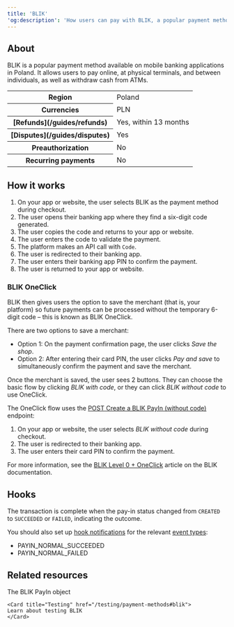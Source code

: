```yaml
---
title: 'BLIK'  
'og:description': 'How users can pay with BLIK, a popular payment method in Poland.'  
---
```


## About

BLIK is a popular payment method available on mobile banking applications in Poland. It allows users to pay online, at physical terminals, and between individuals, as well as withdraw cash from ATMs.  

<table>
    <tbody>
        <tr>
            <th class="header">Region</th>
            <td class="table-content">
                Poland
            </td>
            </tr>
        <tr>
            <th class="header">Currencies</th>
            <td class="table-content">
                PLN
            </td>
            </tr>
        <tr>
            <th class="header">[Refunds](/guides/refunds)</th>
            <td class="table-content">
                Yes, within 13 months
            </td>
            </tr>
        <tr>
            <th class="header">[Disputes](/guides/disputes)</th>
            <td class="table-content">
                Yes
            </td>
            </tr>
        <tr>
            <th class="header">Preauthorization</th>
            <td class="table-content">
                No
            </td>
            </tr>
        <tr>
            <th class="header">Recurring&nbsp;payments</th>
            <td class="table-content">
                No
            </td>
            </tr>
    </tbody>
</table>



## How it works  

1. On your app or website, the user selects BLIK as the payment method during checkout.
2. The user opens their banking app where they find a six-digit code generated.
3. The user copies the code and returns to your app or website.
4. The user enters the code to validate the payment.
5. The platform makes an API call with `Code`.
6. The user is redirected to their banking app.
7. The user enters their banking app PIN to confirm the payment. 
8. The user is returned to your app or website.

### BLIK OneClick

BLIK then gives users the option to save the merchant (that is, your platform) so future payments can be processed without the temporary 6-digit code – this is known as BLIK OneClick.

There are two options to save a merchant:

- Option 1: On the payment confirmation page, the user clicks _Save the shop_.
- Option 2: After entering their card PIN, the user clicks _Pay and save_ to simultaneously confirm the payment and save the merchant. 

Once the merchant is saved, the user sees 2 buttons. They can choose the basic flow by clicking _BLIK with code_, or they can click _BLIK without code_ to use OneClick.

The OneClick flow uses the <a href="/api-reference/blik/create-blik-payin-without-code">POST Create a BLIK PayIn (without code)</a> endpoint:

1. On your app or website, the user selects _BLIK without code_ during checkout.
2. The user is redirected to their banking app.
3. The user enters their card PIN to confirm the payment. 

For more information, see the [BLIK Level 0 + OneClick](https://blik.com/lp/payment-without-code/Level_0_%2B_OneClick.html) article on the BLIK documentation.

## Hooks

The transaction is complete when the pay-in status changed from `CREATED` to `SUCCEEDED` or `FAILED`, indicating the outcome.  

You should also set up [hook notifications](/webhooks) for the relevant [event types](/webhooks/event-types):

- PAYIN_NORMAL_SUCCEEDED  
- PAYIN_NORMAL_FAILED  

## Related resources  

<CardGroup col={2}> 
    <Card title="Endpoint" href="/api-reference/blik/blik-payin-object">
    The BLIK PayIn object
    </Card>  

    <Card title="Testing" href="/testing/payment-methods#blik">
    Learn about testing BLIK
    </Card>
</CardGroup>